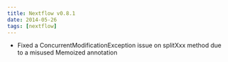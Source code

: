 ```yaml
---
title: Nextflow v0.8.1
date: 2014-05-26
tags: [nextflow]
---
```


- Fixed a ConcurrentModificationException issue on splitXxx method due to a misused Memoized annotation
